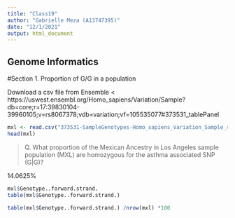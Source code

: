 ```yaml
---
title: "Class19"
author: "Gabrielle Meza (A13747395)"
date: "12/1/2021"
output: html_document
---
```


## Genome Informatics

#Section 1. Proportion of G/G in a population

Download a csv file from Ensemble <
https://uswest.ensembl.org/Homo_sapiens/Variation/Sample?db=core;r=17:39830104-39960105;v=rs8067378;vdb=variation;vf=105535077#373531_tablePanel

```r
mxl <- read.csv("373531-SampleGenotypes-Homo_sapiens_Variation_Sample_rs8067378.csv")
head(mxl)
```
> Q. What proportion of the Mexican Ancestry in Los Angeles sample population (MXL) are
homozygous for the asthma associated SNP (G|G)?

14.0625% 

```r
mxl$Genotype..forward.strand.
table(mxl$Genotype..forward.strand.)
```

```r
table(mxl$Genotype..forward.strand.) /nrow(mxl) *100
```


